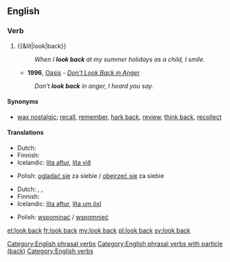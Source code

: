 ==English==

===Verb===
{{head|en|verb|head=to [[look]] [[back]]}}

# {{&lit|look|back}}
#: ''When I '''look back''' at my summer holidays as a child, I smile.''
#* '''1996''', [[w:Oasis (band)|Oasis]] - ''[[w:Don't Look Back in Anger|Don't Look Back in Anger]]''
#: ''Don't '''look back''' in anger, I heard you say.''

====Synonyms====
* {{sense|reminisce}} [[wax nostalgic]]; [[recall]], [[remember]], [[hark back]], [[review]], [[think back]], [[recollect]]

====Translations====
{{trans-top|to look behind oneself}}
* Dutch: {{t-|nl|achterom kijken}}
* Finnish: {{t|fi|katsoa}} {{t|fi|taakseen}}
* Icelandic: [[líta aftur]], [[líta við]]
{{trans-mid}}
* Polish: [[oglądać się]] za siebie / [[obejrzeć się]] za siebie
{{trans-bottom}}

{{trans-top|to reminisce about the past}}
* Dutch: {{t-|nl|achterom kijken}}, {{t-|nl|terugkijken}}, {{t|nl|omzien}}
* Finnish: {{t|fi|muistella}}
* Icelandic: [[líta aftur]], [[líta um öxl]]
{{trans-mid}}
* Polish: [[wspominać]] / [[wspomnieć]]
{{trans-bottom}}

[[Category:English phrasal verbs]]
[[Category:English phrasal verbs with particle (back)]]
[[Category:English verbs]]

[[et:look back]]
[[fr:look back]]
[[my:look back]]
[[pl:look back]]
[[sv:look back]]